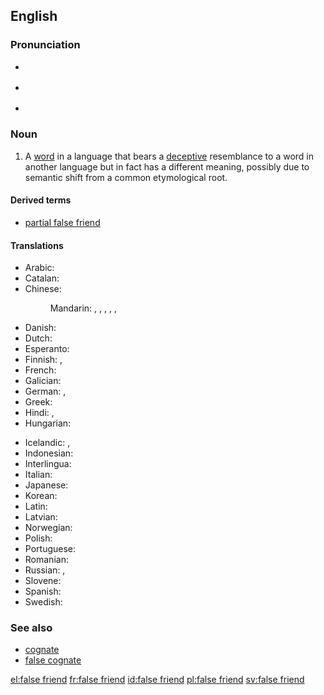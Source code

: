 ==English==
{{was wotd|2007|May|4}}
{{wikipedia}}

===Pronunciation===
* {{a|RP}} {{IPA|/ˌfɒls ˈfrɛnd/|/ˌfɔːls ˈfrɛnd/|lang=en}}
* {{a|GenAm}} {{IPA|/ˌfɔls ˈfrɛnd/|/ˌfɑls ˈfrɛnd/|lang=en}}
* {{audio|en-us-false friend.ogg|Audio (US)|lang=en}}

===Noun===
{{en-noun|head=[[false]] [[friend]]}}
{{examples-right|width=40%|examples=French {{term|demander||ask|lang=fr}} sounds like English {{term|demand|lang=en}}.<br>
Spanish {{term|embarazada||pregnant|lang=es}} and English {{term|embarrassed|lang=en}} &mdash; "''Estoy embarazada''" means "''I am pregnant''", not "''I am embarrassed''".<br>
Spanish {{term|molestar||annoy|lang=es}} and English {{term|molest|lang=en}}.<br>
German {{term|will||want|lang=de}} is not a future tense marker &mdash; "''Ich will gehen''" means "''I want to go''", not "''I will go''".<br>
Italian {{term|triviale||vulgar|lang=it}} and English {{term|trivial|lang=en}} (and the common Latin root {{term|trivium||crossroad|lang=la}}) &mdash; "''Questo è triviale''" means "''This is in bad taste''", not "''This is of no consequence''".<br>
Danish (also Swedish) {{term|gift||poison|lang=da}} or past participle of {{term|gifte||marry”|lang=da}} and English {{term|gift||present|lang=en}} &mdash; ''Han er gift'' means ''He is married''.<br>
Chinese {{term|手紙||toilet paper|tr=shǒuzhǐ|lang=zh}} and Japanese {{term|手紙||letter|tr=tegami|lang=ja}}.}}

# {{context|linguistics|idiomatic|lang=en}} A [[word]] in a language that bears a [[deceptive]] resemblance to a word in another language but in fact has a different meaning, possibly due to semantic shift from a common etymological root.

====Derived terms====
* [[partial false friend]]

====Translations====
{{trans-top|word in a language that bears a deceptive resemblance to a word in another language but has a different meaning}}
* Arabic: {{t|ar|صديق كاذب|m|tr=Sadiiq kaaDib}}
* Catalan: {{t|ca|fals amic|m}}
* Chinese:
*: Mandarin: {{t|cmn|偽友|sc=Hani}},  {{t|cmn|伪友|tr=wěiyǒu|sc=Hani}},  {{t|cmn|假友|tr=jiǎyǒu|sc=Hani}},  {{t|cmn|假等義|sc=Hani}},  {{t|cmn|假等义|tr=jiǎděngyì|sc=Hani}}, {{t|cmn|假朋友|tr=jiǎpéngyǒu|sc=Hani}}
* Danish: {{t|da|falsk ven}}
* Dutch: {{t|nl|valse vriend|m}}
* Esperanto: {{t|eo|falsa amiko}}
* Finnish: {{t|fi|väärä ystävä}}, {{t|fi|petollinen ystävä}}
* French: {{t+|fr|faux-ami|m}}
* Galician: {{t|gl|falso amigo|m}}
* German: {{t|de|falscher Freund|m}}, {{t|de|Übersetzungsfalle|f}}
* Greek: {{t+|el|ψευδόφιλη|f|sc=Grek}}
* Hindi: {{t|hi|झूठा दोस्त|tr=jhūṭhā dost}}, {{t|hi|झूठे दोस्त|p|tr=jhūṭhē dōst}}
* Hungarian: {{t+|hu|hamis barát}}
{{trans-mid}}
* Icelandic: {{t|is|falsvinir|m-p}},  {{t|is|svikatengsl|n-p}}
* Indonesian: {{t|id|teman palsu}}
* Interlingua: {{t|ia|false amico}}
* Italian: {{t+|it|falso amico|m}}
* Japanese: {{t|ja|偽りの友|tr=いつわりのとも, itsuwari-no tomo}}
* Korean: {{t|ko|거짓 친구|tr=geojit chingu|sc=Hang}}
* Latin: {{t|la|falsus amicus|m}}
* Latvian: {{t|lv|viltusdraugs|m}}
* Norwegian: {{t|no|falsk venn}}
* Polish: {{t+|pl|fałszywy przyjaciel|m}}
* Portuguese: {{t|pt|falso amigo|m}}
* Romanian: {{t|ro|prieten fals|m}}
* Russian: {{t|ru|ложный друг|m|tr=lóžnyj drug}}, {{t|ru|ложные друзья|m-p|tr=lóžnyje druzjá}}
* Slovene: {{t|sl|lažni prijatelj|m}}
* Spanish: {{t+|es|falso amigo|m}}
* Swedish: {{t|sv|falsk vän|c}}
{{trans-bottom}}

===See also===
* [[cognate]]
* [[false cognate]]

[[el:false friend]]
[[fr:false friend]]
[[id:false friend]]
[[pl:false friend]]
[[sv:false friend]]